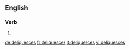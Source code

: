 
==English==

===Verb===
{{head|en}}

# {{en-third-person singular of|deliquesce}}

[[de:deliquesces]]
[[fr:deliquesces]]
[[it:deliquesces]]
[[vi:deliquesces]]
